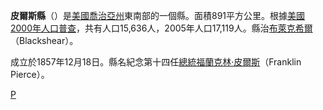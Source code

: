 {{noteTA
|T=zh-hans:皮尔斯县 (佐治亚州);zh-hk:皮爾斯縣 (喬治亞州);zh-tw:皮爾斯郡 (喬治亞州);
}}
{{Otheruses|皮爾斯縣|subject=美國喬治亞州的一個縣|other=同名的縣}}
<!--[[File:Map_of_Georgia_highlighting_Pierce_County.svg|250px]]-->
{{Infobox U.S. County
| county = 皮爾斯縣 <!-- the word "County" should appear here. Type "Washington County", not "Washington" -->
| state = 喬治亞州
| en county = Pierce County <!-- the word "County" should appear here. Type "Washington County", not "Washington" -->
| en state = Georgia
| seal =               <!-- image of county seal -->
| founded year = 1857 <!-- if you include a reference, the year's wikilink won't work so add the [[|]] to the year -->
| founded date = December 18 <!-- optional, syntax is: February 1 -->
| seat wl = Blackshear <!-- county seat; the WikiLink is created for you: "City" results in "[[City,_State|City]]" -->
| largest city wl =    <!-- largest city; the WikiLink is created for you: "City" results in "[[City,_State|City]]" -->
| area mi = 344
| area km = 891
| area land mi = 343
| area land km = 889
| area water mi = 1
| area water km = 2
| area percentage = 
| census yr = 2000 
| pop = 15,636
| density mi = 
| density km = 
| time zone = Eastern
| UTC offset = -5 <!-- example: time zone = Central; UTC offset = -6; DST offset = -5  -->
| DST offset = -4
| footnotes = 
| web =
| named for = [[Franklin_Pierce|Franklin Pierce]]
}}
'''皮爾斯縣'''（{{lang-en|Pierce County}}）是[[美國|美國]][[喬治亞州|喬治亞州]]東南部的一個縣。面積891平方公里。根據[[美國2000年人口普查|美國2000年人口普查]]，共有人口15,636人，2005年人口17,119人。縣治[[布萊克希爾|布萊克希爾]]（Blackshear）。

成立於1857年12月18日。縣名紀念第十四任[[美國總統|總統]][[福蘭克林·皮爾斯|福蘭克林·皮爾斯]]（Franklin Pierce）。

{{佐治亚州}}

[[Category:佐治亚州行政区划|P]]